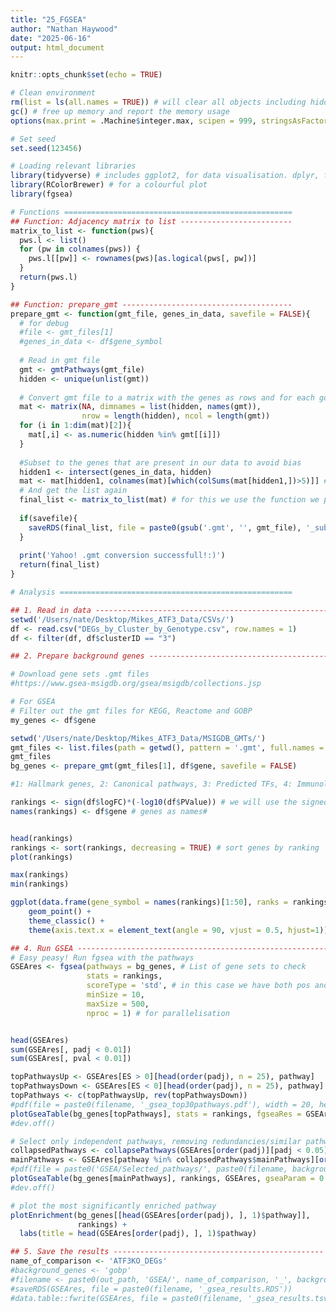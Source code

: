 ```yaml
---
title: "25_FGSEA"
author: "Nathan Haywood"
date: "2025-06-16"
output: html_document
---
```


```r
knitr::opts_chunk$set(echo = TRUE)
```

```r
# Clean environment
rm(list = ls(all.names = TRUE)) # will clear all objects including hidden objects
gc() # free up memory and report the memory usage
options(max.print = .Machine$integer.max, scipen = 999, stringsAsFactors = F, dplyr.summarise.inform = F) # avoid truncated output in R console and scientific notation

# Set seed
set.seed(123456)

# Loading relevant libraries 
library(tidyverse) # includes ggplot2, for data visualisation. dplyr, for data manipulation.
library(RColorBrewer) # for a colourful plot
library(fgsea)
```


```r
# Functions ===================================================
## Function: Adjacency matrix to list -------------------------
matrix_to_list <- function(pws){
  pws.l <- list()
  for (pw in colnames(pws)) {
    pws.l[[pw]] <- rownames(pws)[as.logical(pws[, pw])]
  }
  return(pws.l)
}

## Function: prepare_gmt --------------------------------------
prepare_gmt <- function(gmt_file, genes_in_data, savefile = FALSE){
  # for debug
  #file <- gmt_files[1]
  #genes_in_data <- df$gene_symbol
  
  # Read in gmt file
  gmt <- gmtPathways(gmt_file)
  hidden <- unique(unlist(gmt))
  
  # Convert gmt file to a matrix with the genes as rows and for each go annotation (columns) the values are 0 or 1
  mat <- matrix(NA, dimnames = list(hidden, names(gmt)),
                nrow = length(hidden), ncol = length(gmt))
  for (i in 1:dim(mat)[2]){
    mat[,i] <- as.numeric(hidden %in% gmt[[i]])
  }
  
  #Subset to the genes that are present in our data to avoid bias
  hidden1 <- intersect(genes_in_data, hidden)
  mat <- mat[hidden1, colnames(mat)[which(colSums(mat[hidden1,])>5)]] # filter for gene sets with more than 5 genes annotated
  # And get the list again
  final_list <- matrix_to_list(mat) # for this we use the function we previously defined
  
  if(savefile){
    saveRDS(final_list, file = paste0(gsub('.gmt', '', gmt_file), '_subset_', format(Sys.time(), '%d%m'), '.RData'))
  }
  
  print('Yahoo! .gmt conversion successfull!:)')
  return(final_list)
}

# Analysis ====================================================

## 1. Read in data -----------------------------------------------------------
setwd('/Users/nate/Desktop/Mikes_ATF3_Data/CSVs/')
df <- read.csv("DEGs_by_Cluster_by_Genotype.csv", row.names = 1)
df <- filter(df, df$clusterID == "3")

## 2. Prepare background genes -----------------------------------------------

# Download gene sets .gmt files
#https://www.gsea-msigdb.org/gsea/msigdb/collections.jsp

# For GSEA
# Filter out the gmt files for KEGG, Reactome and GOBP
my_genes <- df$gene

setwd('/Users/nate/Desktop/Mikes_ATF3_Data/MSIGDB_GMTs/')
gmt_files <- list.files(path = getwd(), pattern = '.gmt', full.names = TRUE)
gmt_files
bg_genes <- prepare_gmt(gmt_files[1], df$gene, savefile = FALSE)

#1: Hallmark genes, 2: Canonical pathways, 3: Predicted TFs, 4: Immunology 
```

```r
rankings <- sign(df$logFC)*(-log10(df$PValue)) # we will use the signed p values from spatial DGE as ranking
names(rankings) <- df$gene # genes as names#


head(rankings)
rankings <- sort(rankings, decreasing = TRUE) # sort genes by ranking
plot(rankings)

max(rankings)
min(rankings)
```


```r
ggplot(data.frame(gene_symbol = names(rankings)[1:50], ranks = rankings[1:50]), aes(gene_symbol, ranks)) + 
	geom_point() +
	theme_classic() + 
	theme(axis.text.x = element_text(angle = 90, vjust = 0.5, hjust=1))
```


```r
## 4. Run GSEA ---------------------------------------------------------------
# Easy peasy! Run fgsea with the pathways 
GSEAres <- fgsea(pathways = bg_genes, # List of gene sets to check
                 stats = rankings,
                 scoreType = 'std', # in this case we have both pos and neg rankings. if only pos or neg, set to 'pos', 'neg'
                 minSize = 10,
                 maxSize = 500,
                 nproc = 1) # for parallelisation


head(GSEAres)
sum(GSEAres[, padj < 0.01])
sum(GSEAres[, pval < 0.01])

topPathwaysUp <- GSEAres[ES > 0][head(order(padj), n = 25), pathway]
topPathwaysDown <- GSEAres[ES < 0][head(order(padj), n = 25), pathway]
topPathways <- c(topPathwaysUp, rev(topPathwaysDown))
#pdf(file = paste0(filename, '_gsea_top30pathways.pdf'), width = 20, height = 15)
plotGseaTable(bg_genes[topPathways], stats = rankings, fgseaRes = GSEAres, gseaParam = 0.5)
#dev.off()

# Select only independent pathways, removing redundancies/similar pathways
collapsedPathways <- collapsePathways(GSEAres[order(padj)][padj < 0.05], bg_genes, rankings)
mainPathways <- GSEAres[pathway %in% collapsedPathways$mainPathways][order(-NES), pathway]
#pdf(file = paste0('GSEA/Selected_pathways/', paste0(filename, background_genes, '_gsea_mainpathways.pdf')), width = 20, height = 15)
plotGseaTable(bg_genes[mainPathways], rankings, GSEAres, gseaParam = 0.5)
#dev.off()

# plot the most significantly enriched pathway
plotEnrichment(bg_genes[[head(GSEAres[order(padj), ], 1)$pathway]],
               rankings) + 
  labs(title = head(GSEAres[order(padj), ], 1)$pathway)

## 5. Save the results -----------------------------------------------
name_of_comparison <- 'ATF3KO_DEGs'
#background_genes <- 'gobp'
#filename <- paste0(out_path, 'GSEA/', name_of_comparison, '_', background_genes) 
#saveRDS(GSEAres, file = paste0(filename, '_gsea_results.RDS'))
#data.table::fwrite(GSEAres, file = paste0(filename, '_gsea_results.tsv'), sep = "\t", sep2 = c("", " ", ""))

```
























